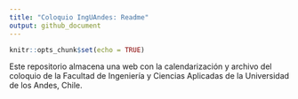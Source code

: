 ```yaml
---
title: "Coloquio IngUAndes: Readme"
output: github_document
---
```


```r
knitr::opts_chunk$set(echo = TRUE)
```

Este repositorio almacena una web con la calendarización y archivo del coloquio de la Facultad de Ingeniería y Ciencias Aplicadas de la Universidad de los Andes, Chile.

